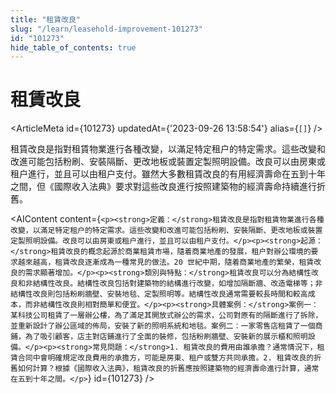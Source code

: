 ```yaml
---
title: "租賃改良"
slug: "/learn/leasehold-improvement-101273"
id: "101273"
hide_table_of_contents: true
---
```



# 租賃改良

<ArticleMeta id={101273} updatedAt={'2023-09-26 13:58:54'} alias={`[]`} />
<div className='border-solid border-b border-t-0 my-4 border-[var(--ifm-color-gray-300)]' />

租賃改良是指對租賃物業進行各種改變，以滿足特定租户的特定需求。這些改變和改進可能包括粉刷、安裝隔斷、更改地板或裝置定製照明設備。改良可以由房東或租户進行，並且可以由租户支付。雖然大多數租賃改良的有用經濟壽命在五到十年之間，但《國際收入法典》要求對這些改良進行按照建築物的經濟壽命持續進行折舊。

<AIContent content={`<p><strong>定義：</strong>租賃改良是指對租賃物業進行各種改變，以滿足特定租户的特定需求。這些改變和改進可能包括粉刷、安裝隔斷、更改地板或裝置定製照明設備。改良可以由房東或租户進行，並且可以由租户支付。</p><p><strong>起源：</strong>租賃改良的概念起源於商業租賃市場，隨着商業地產的發展，租户對辦公環境的要求越來越高，租賃改良逐漸成為一種常見的做法。20 世紀中期，隨着商業地產的繁榮，租賃改良的需求顯著增加。</p><p><strong>類別與特點：</strong>租賃改良可以分為結構性改良和非結構性改良。結構性改良包括對建築物的結構進行改變，如增加隔斷牆、改造電梯等；非結構性改良則包括粉刷牆壁、安裝地毯、定製照明等。結構性改良通常需要較長時間和較高成本，而非結構性改良則相對簡單和便宜。</p><p><strong>具體案例：</strong>案例一：某科技公司租賃了一層辦公樓，為了滿足其開放式辦公的需求，公司對原有的隔斷進行了拆除，並重新設計了辦公區域的佈局，安裝了新的照明系統和地毯。案例二：一家零售店租賃了一個商鋪，為了吸引顧客，店主對店鋪進行了全面的裝修，包括粉刷牆壁、安裝新的展示櫃和照明設備。</p><p><strong>常見問題：</strong>1. 租賃改良的費用由誰承擔？通常情況下，租賃合同中會明確規定改良費用的承擔方，可能是房東、租户或雙方共同承擔。2. 租賃改良的折舊如何計算？根據《國際收入法典》，租賃改良的折舊應按照建築物的經濟壽命進行計算，通常在五到十年之間。</p>`} id={101273} />
